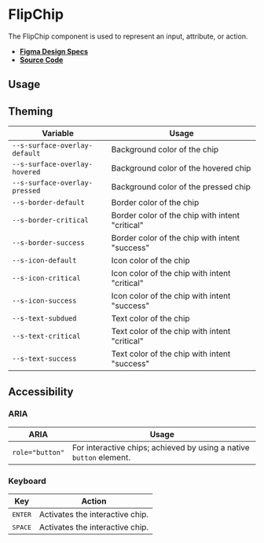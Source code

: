 
<Meta title="Components/FlipChip" />

# FlipChip

The FlipChip component is used to represent an input, attribute, or action.

- **[Figma Design Specs](https://www.figma.com/file/l498Zs9zdZ1qrFJ8aYs47G/Components-V2?node-id=21%3A295)**
- **[Source Code](https://github.com/flip-corp/swirl/tree/main/packages/swirl-components/src/components/flip-chip)**

## Usage

<Canvas withSource="open">
  <Story id="components-flipchip--flip-chip" />
</Canvas>

<ArgsTable story="." />

## Theming

| Variable                      | Usage                                           |
| ----------------------------- | ----------------------------------------------- |
| `--s-surface-overlay-default` | Background color of the chip                    |
| `--s-surface-overlay-hovered` | Background color of the hovered chip            |
| `--s-surface-overlay-pressed` | Background color of the pressed chip            |
| `--s-border-default`          | Border color of the chip                        |
| `--s-border-critical`         | Border color of the chip with intent "critical" |
| `--s-border-success`          | Border color of the chip with intent "success"  |
| `--s-icon-default`            | Icon color of the chip                          |
| `--s-icon-critical`           | Icon color of the chip with intent "critical"   |
| `--s-icon-success`            | Icon color of the chip with intent "success"    |
| `--s-text-subdued`            | Text color of the chip                          |
| `--s-text-critical`           | Text color of the chip with intent "critical"   |
| `--s-text-success`            | Text color of the chip with intent "success"    |

## Accessibility

### ARIA

| ARIA            | Usage                                                               |
| --------------- | ------------------------------------------------------------------- |
| `role="button"` | For interactive chips; achieved by using a native `button` element. |

### Keyboard

| Key              | Action                          |
| ---------------- | ------------------------------- |
| <kbd>ENTER</kbd> | Activates the interactive chip. |
| <kbd>SPACE</kbd> | Activates the interactive chip. |
